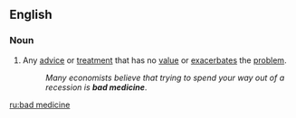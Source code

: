 ==English==

===Noun===
{{en-noun|sg=[[bad]] [[medicine]]|-}}

# {{figuratively}} Any [[advice]] or [[treatment]] that has no [[value]] or [[exacerbates]] the [[problem]].
#: ''Many economists believe that trying to spend your way out of a recession is '''bad medicine'''''.

[[ru:bad medicine]]